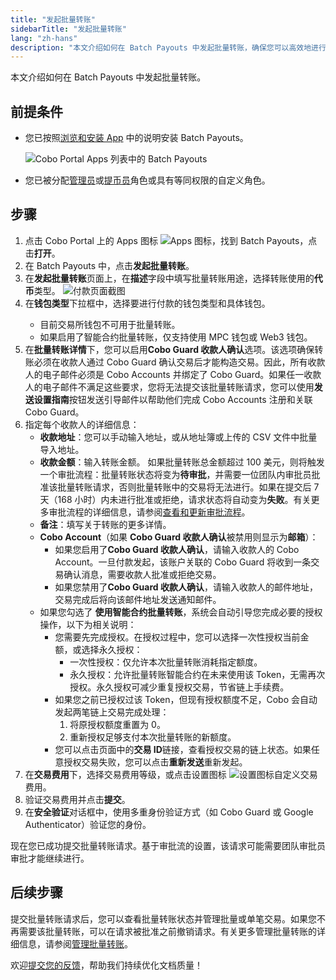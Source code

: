 ```yaml
---
title: "发起批量转账"
sidebarTitle: "发起批量转账"
lang: "zh-hans"
description: "本文介绍如何在 Batch Payouts 中发起批量转账，确保您可以高效地进行多笔支付。"
---
```


本文介绍如何在 Batch Payouts 中发起批量转账。

## 前提条件

- 您已按照[浏览和安装 App](/cn/apps/browse-and-install) 中的说明安装 Batch Payouts。

    <img src="/cn/images/portal-apps/batch-payouts/set-up.png" className="screenshot_full_screen" alt="Cobo Portal Apps 列表中的 Batch Payouts" />

- 您已被分配[管理员](/cn/portal/organization/roles-and-permissions)或[提币员](/cn/portal/organization/roles-and-permissions)角色或具有等同权限的自定义角色。

## 步骤

1. 点击 Cobo Portal 上的 Apps 图标 <img src="/en/images/common/icon_apps.svg" className="icon" alt="Apps 图标" />，找到 Batch Payouts，点击**打开**。
2. 在 Batch Payouts 中，点击**发起批量转账**。
3. 在**发起批量转账**页面上，在**描述**字段中填写批量转账用途，选择转账使用的**代币**类型。
    <img src="/cn/images/portal-apps/batch-payouts/make_payout.png" className="screenshot_full_screen" alt="付款页面截图" />
4. 在**钱包类型**下拉框中，选择要进行付款的钱包类型和具体钱包。
    <Note><ul><li>目前交易所钱包不可用于批量转账。</li><li>如果启用了智能合约批量转账，仅支持使用 MPC 钱包或 Web3 钱包。</li></ul></Note>
5. 在**批量转账详情**下，您可以启用**Cobo Guard 收款人确认**选项。该选项确保转账必须在收款人通过 Cobo Guard 确认交易后才能构造交易。因此，所有收款人的电子邮件必须是 Cobo Accounts 并绑定了 Cobo Guard。如果任一收款人的电子邮件不满足这些要求，您将无法提交该批量转账请求，您可以使用**发送设置指南**按钮发送引导邮件以帮助他们完成 Cobo Accounts 注册和关联 Cobo Guard。
6. 指定每个收款人的详细信息：
   - **收款地址**：您可以手动输入地址，或从地址簿或上传的 CSV 文件中批量导入地址。
   - **收款金额**：输入转账金额。
    <Note>如果批量转账总金额超过 100 美元，则将触发一个审批流程：批量转账状态将变为**待审批**，并需要一位团队内审批员批准该批量转账请求，否则批量转账中的交易将无法进行。如果在提交后 7 天（168 小时）内未进行批准或拒绝，请求状态将自动变为**失败**。有关更多审批流程的详细信息，请参阅[查看和更新审批流程](/cn/apps/workflow)。</Note>
   - **备注**：填写关于转账的更多详情。
   - **Cobo Account**（如果 **Cobo Guard 收款人确认**被禁用则显示为**邮箱**）：
     - 如果您启用了**Cobo Guard 收款人确认**，请输入收款人的 Cobo Account。一旦付款发起，该账户关联的 Cobo Guard 将收到一条交易确认消息，需要收款人批准或拒绝交易。
     - 如果您禁用了**Cobo Guard 收款人确认**，请输入收款人的邮件地址，交易完成后将向该邮件地址发送通知邮件。
   - 如果您勾选了 **使用智能合约批量转账**，系统会自动引导您完成必要的授权操作，以下为相关说明：
     - 您需要先完成授权。在授权过程中，您可以选择一次性授权当前金额，或选择永久授权：
         - 一次性授权：仅允许本次批量转账消耗指定额度。
         - 永久授权：允许批量转账智能合约在未来使用该 Token，无需再次授权。永久授权可减少重复授权交易，节省链上手续费。
     - 如果您之前已授权过该 Token，但现有授权额度不足，Cobo 会自动发起两笔链上交易完成处理：
         1. 将原授权额度重置为 0。
         2. 重新授权足够支付本次批量转账的新额度。
     - 您可以点击页面中的**交易 ID**链接，查看授权交易的链上状态。如果任意授权交易失败，您可以点击**重新发送**重新发起。
7. 在**交易费用**下，选择交易费用等级，或点击设置图标 <img src="/en/images/common/icon_advanced.svg" className="icon" alt="设置图标" />自定义交易费用。
8. 验证交易费用并点击**提交**。
9. 在**安全验证**对话框中，使用多重身份验证方式（如 Cobo Guard 或 Google Authenticator）验证您的身份。

现在您已成功提交批量转账请求。基于审批流的设置，该请求可能需要团队审批员审批才能继续进行。

## 后续步骤

提交批量转账请求后，您可以查看批量转账状态并管理批量或单笔交易。如果您不再需要该批量转账，可以在请求被批准之前撤销请求。有关更多管理批量转账的详细信息，请参阅[管理批量转账](/cn/apps/batch-payouts/manage-payouts)。

<Tip>欢迎[提交您的反馈](https://forms.zohopublic.com/cobo/form/DocumentFeedbackForm/formperma/QvLOhxJv1_JMsJ-1dleZ8Itb_7rzN-LtgvsDdxosoVI?referrername=manuals)，帮助我们持续优化文档质量！</Tip>